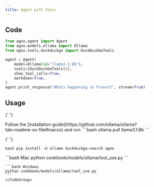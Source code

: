 ```yaml
---
title: Agent with Tools
---
```


## Code

```python cookbook/models/ollama/tool_use.py
from agno.agent import Agent
from agno.models.ollama import Ollama
from agno.tools.duckduckgo import DuckDuckGoTools

agent = Agent(
    model=Ollama(id="llama3.1:8b"),
    tools=[DuckDuckGoTools()],
    show_tool_calls=True,
    markdown=True,
)
agent.print_response("Whats happening in France?", stream=True)
```

## Usage

<Steps>
  <Snippet file="create-venv-step.mdx" />

{' '}

<Step title="Install Ollama">
  Follow the [installation guide](https://github.com/ollama/ollama?tab=readme-ov-file#macos) and
  run: ```bash ollama pull llama3.1:8b ```
</Step>

{' '}

<Step title="Install libraries">```bash pip install -U ollama duckduckgo-search agno ```</Step>

  <Step title="Run Agent">
    <CodeGroup>
    ```bash Mac
    python cookbook/models/ollama/tool_use.py
    ```

    ```bash Windows
    python cookbook/models/ollama/tool_use.py
    ```
    </CodeGroup>

  </Step>
</Steps>
